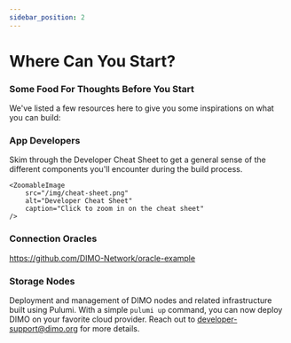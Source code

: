 ```yaml
---
sidebar_position: 2
---
```



# Where Can You Start?

### Some Food For Thoughts Before You Start
We've listed a few resources here to give you some inspirations on what you can build:

### App Developers
Skim through the Developer Cheat Sheet to get a general sense of the different components you'll encounter during the build process.

	<ZoomableImage
		src="/img/cheat-sheet.png"
		alt="Developer Cheat Sheet"
		caption="Click to zoom in on the cheat sheet"
	/>

### Connection Oracles
https://github.com/DIMO-Network/oracle-example

### Storage Nodes
Deployment and management of DIMO nodes and related infrastructure built using Pulumi. 
With a simple `pulumi up` command, you can now deploy DIMO on your favorite cloud provider.
Reach out to developer-support@dimo.org for more details.